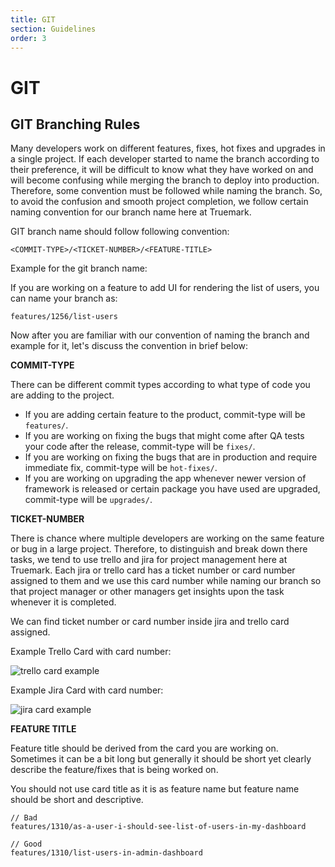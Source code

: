 ```yaml
---
title: GIT
section: Guidelines
order: 3
---
```


# GIT

## GIT Branching Rules

Many developers work on different features, fixes, hot fixes and upgrades in a single project. If each developer started to name the branch according to their preference, it will be difficult to know what they have worked on and will become confusing while merging the branch to deploy into production. Therefore, some convention must be followed while naming the branch. So, to avoid the confusion and smooth project completion, we follow certain naming convention for our branch name here at Truemark.

GIT branch name should follow following convention:

```
<COMMIT-TYPE>/<TICKET-NUMBER>/<FEATURE-TITLE>
```

Example for the git branch name:

If you are working on a feature to add UI for rendering the list of users, you can name your branch as:

```
features/1256/list-users
```

Now after you are familiar with our convention of naming the branch and example for it, let's discuss the convention in brief below:

**COMMIT-TYPE**

There can be different commit types according to what type of code you are adding to the project.

- If you are adding certain feature to the product, commit-type will be `features/`.
- If you are working on fixing the bugs that might come after QA tests your code after the release, commit-type will be `fixes/`.
- If you are working on fixing the bugs that are in production and require immediate fix, commit-type will be `hot-fixes/`.
- If you are working on upgrading the app whenever newer version of framework is released or certain package you have used are upgraded, commit-type will be `upgrades/`.

**TICKET-NUMBER**

There is chance where multiple developers are working on the same feature or bug in a large project. Therefore, to distinguish and break down there tasks, we tend to use trello and jira for project management here at Truemark. Each jira or trello card has a ticket number or card number assigned to them and we use this card number while naming our branch so that project manager or other managers get insights upon the task whenever it is completed.

We can find ticket number or card number inside jira and trello card assigned.

Example Trello Card with card number:

![trello card example](../../../images/guidelines/git/trello-card.jpg)

Example Jira Card with card number:

![jira card example](../../../images/guidelines/git/jira-card.jpg)

**FEATURE TITLE**

Feature title should be derived from the card you are working on. Sometimes it can be a bit long but generally it should be short yet clearly describe the feature/fixes that is being worked on.

You should not use card title as it is as feature name but feature name should be short and descriptive.

```
// Bad
features/1310/as-a-user-i-should-see-list-of-users-in-my-dashboard

// Good
features/1310/list-users-in-admin-dashboard
```

